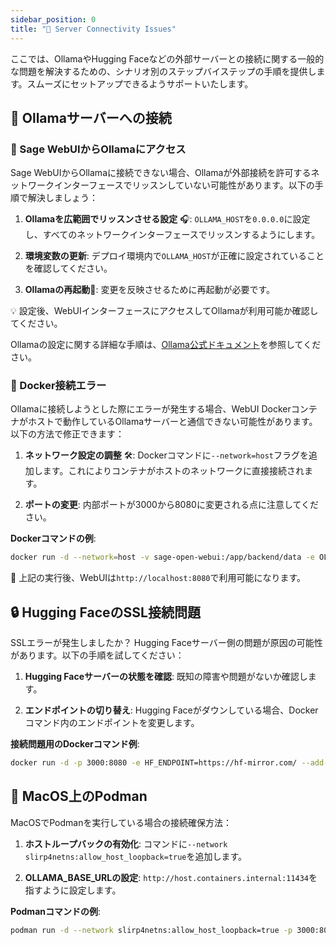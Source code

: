 ```yaml
---
sidebar_position: 0
title: "🚧 Server Connectivity Issues"
---
```


ここでは、OllamaやHugging Faceなどの外部サーバーとの接続に関する一般的な問題を解決するための、シナリオ別のステップバイステップの手順を提供します。スムーズにセットアップできるようサポートいたします。

## 🌟 Ollamaサーバーへの接続

### 🚀 Sage WebUIからOllamaにアクセス

Sage WebUIからOllamaに接続できない場合、Ollamaが外部接続を許可するネットワークインターフェースでリッスンしていない可能性があります。以下の手順で解決しましょう：

1. **Ollamaを広範囲でリッスンさせる設定** 🎧:
   `OLLAMA_HOST`を`0.0.0.0`に設定し、すべてのネットワークインターフェースでリッスンするようにします。

2. **環境変数の更新**:
   デプロイ環境内で`OLLAMA_HOST`が正確に設定されていることを確認してください。

3. **Ollamaの再起動**🔄:
   変更を反映させるために再起動が必要です。

💡 設定後、WebUIインターフェースにアクセスしてOllamaが利用可能か確認してください。

Ollamaの設定に関する詳細な手順は、[Ollama公式ドキュメント](https://github.com/ollama/ollama/blob/main/docs/faq.md#setting-environment-variables-on-linux)を参照してください。

### 🐳 Docker接続エラー

Ollamaに接続しようとした際にエラーが発生する場合、WebUI Dockerコンテナがホストで動作しているOllamaサーバーと通信できない可能性があります。以下の方法で修正できます：

1. **ネットワーク設定の調整** 🛠️:
   Dockerコマンドに`--network=host`フラグを追加します。これによりコンテナがホストのネットワークに直接接続されます。

2. **ポートの変更**:
   内部ポートが3000から8080に変更される点に注意してください。

**Dockerコマンドの例**:

```bash
docker run -d --network=host -v sage-open-webui:/app/backend/data -e OLLAMA_BASE_URL=http://127.0.0.1:11434 --name sage-open-webui --restart always ghcr.io/Startr/AI-WEB-openwebui:main
```

🔗 上記の実行後、WebUIは`http://localhost:8080`で利用可能になります。

## 🔒 Hugging FaceのSSL接続問題

SSLエラーが発生しましたか？ Hugging Faceサーバー側の問題が原因の可能性があります。以下の手順を試してください：

1. **Hugging Faceサーバーの状態を確認**:
   既知の障害や問題がないか確認します。

2. **エンドポイントの切り替え**:
   Hugging Faceがダウンしている場合、Dockerコマンド内のエンドポイントを変更します。

**接続問題用のDockerコマンド例**:

```bash
docker run -d -p 3000:8080 -e HF_ENDPOINT=https://hf-mirror.com/ --add-host=host.docker.internal:host-gateway -v sage-open-webui:/app/backend/data --name sage-open-webui --restart always ghcr.io/Startr/AI-WEB-openwebui:main
```

## 🍏 MacOS上のPodman

MacOSでPodmanを実行している場合の接続確保方法：

1. **ホストループバックの有効化**:
   コマンドに`--network slirp4netns:allow_host_loopback=true`を追加します。

2. **OLLAMA_BASE_URLの設定**:
   `http://host.containers.internal:11434`を指すように設定します。

**Podmanコマンドの例**:

```bash
podman run -d --network slirp4netns:allow_host_loopback=true -p 3000:8080 -e OLLAMA_BASE_URL=http://host.containers.internal:11434 -v sage-open-webui:/app/backend/data --name sage-open-webui --restart always ghcr.io/Startr/AI-WEB-openwebui:main
```